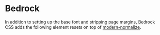 
<Meta of={BedrockStories} />

# Bedrock

In addition to setting up the base font and stripping page margins, Bedrock
CSS adds the following element resets on top of
[modern-normalize](https://www.npmjs.com/package/modern-normalize).

<Canvas>
  <Story of={BedrockStories.Bedrock} />
</Canvas>
